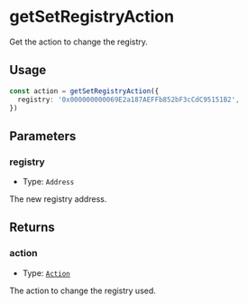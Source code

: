 # getSetRegistryAction

Get the action to change the registry.

## Usage

```typescript copy
const action = getSetRegistryAction({
  registry: '0x000000000069E2a187AEFFb852bF3cCdC95151B2',
})
```

## Parameters

### registry

- Type: `Address`

The new registry address.

## Returns

### action

- Type: [`Action`](/module-sdk/glossary/types#action)

The action to change the registry used.
